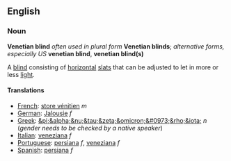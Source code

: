 ==English==

===Noun===

'''Venetian blind''' ''often used in plural form'' '''Venetian blinds'''; ''alternative forms, especially US'' '''venetian blind''', '''venetian blind(s)'''

A [[blind]] consisting of [[horizontal]] [[slat]]s that can be adjusted to let in more or less [[light]].

====Translations====

*[[French]]: [[store vénitien]] ''m''
*[[German]]: [[Jalousie]] ''f''
*[[Greek]]: [[&pi;&alpha;&nu;&tau;&zeta;&omicron;&#0973;&rho;&iota;]] ''n'' (''gender needs to be checked by a native speaker'')
*[[Italian]]: [[veneziana]] ''f''
*[[Portuguese]]: [[persiana]] ''f'', [[veneziana]] ''f''
*[[Spanish]]: [[persiana]] ''f''